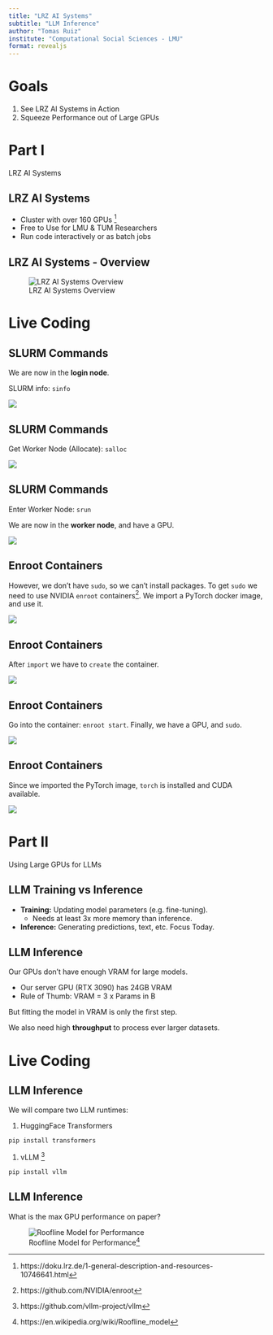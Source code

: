 ```yaml
---
title: "LRZ AI Systems"
subtitle: "LLM Inference"
author: "Tomas Ruiz"
institute: "Computational Social Sciences - LMU"
format: revealjs
---
```


# Goals

1. See LRZ AI Systems in Action
2. Squeeze Performance out of Large GPUs

# Part I
::: {.subtitle}
LRZ AI Systems
:::

## LRZ AI Systems
- Cluster with over 160 GPUs ^[https://doku.lrz.de/1-general-description-and-resources-10746641.html]
- Free to Use for LMU & TUM Researchers
- Run code interactively or as batch jobs

## LRZ AI Systems - Overview
<!-- https://drive.google.com/file/d/15mDl0dYuTx-j2GOqr1Oof9F6H0CvzWmG/view?usp=drive_link -->
![LRZ AI Systems Overview](lrz-ai-systems.drawio.png)

# Live Coding

## SLURM Commands

We are now in the **login node**.

SLURM info: `sinfo`

![](imgs/command-sinfo.png)

## SLURM Commands

Get Worker Node (Allocate): `salloc`

![](imgs/command-salloc.png)

## SLURM Commands

Enter Worker Node: `srun`

We are now in the **worker node**, and have a GPU.

![](imgs/command-srun.png)

## Enroot Containers

However, we don't have `sudo`, so we can't install packages.
To get `sudo` we need to use NVIDIA `enroot` containers[^2].
We import a PyTorch docker image, and use it.

![](imgs/command-enroot-import.png)

[^2]: https://github.com/NVIDIA/enroot

## Enroot Containers

After `import` we have to `create` the container.

![](imgs/command-enroot-create.png)

## Enroot Containers

Go into the container: `enroot start`. Finally, we have a GPU, and `sudo`. 

![](imgs/command-enroot-start.png)

## Enroot Containers

Since we imported the PyTorch image, `torch` is installed and CUDA available.

![](imgs/python-torch-cuda-available.png)

# Part II
::: {.subtitle}
Using Large GPUs for LLMs
:::

## LLM Training vs Inference
- **Training:** Updating model parameters (e.g. fine-tuning).
   - Needs at least 3x more memory than inference.
- **Inference:** Generating predictions, text, etc. Focus Today.

## LLM Inference

Our GPUs don't have enough VRAM for large models.

- Our server GPU (RTX 3090) has 24GB VRAM
- Rule of Thumb: VRAM = 3 x Params in B

But fitting the model in VRAM is only the first step.

We also need high **throughput** to process ever larger datasets.

# Live Coding

## LLM Inference

We will compare two LLM runtimes:

1. HuggingFace Transformers
```shell
pip install transformers
```

1. vLLM ^[https://github.com/vllm-project/vllm]

```shell
pip install vllm
```

## LLM Inference

What is the max GPU performance on paper?

![Roofline Model for Performance[^5]](imgs/roofline-model.png)

[^5]: https://en.wikipedia.org/wiki/Roofline_model